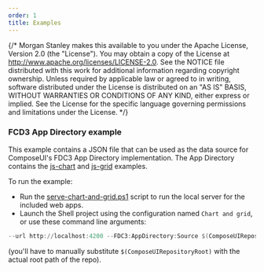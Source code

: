 ```yaml
---
order: 1
title: Examples
---
```


{/* Morgan Stanley makes this available to you under the Apache License, Version 2.0 (the "License"). You may obtain a copy of the License at http://www.apache.org/licenses/LICENSE-2.0. See the NOTICE file distributed with this work for additional information regarding copyright ownership. Unless required by applicable law or agreed to in writing, software distributed under the License is distributed on an "AS IS" BASIS, WITHOUT WARRANTIES OR CONDITIONS OF ANY KIND, either express or implied. See the License for the specific language governing permissions and limitations under the License. */}

### FCD3 App Directory example

This example contains a JSON file that can be used as the data source for ComposeUI's FDC3 App Directory implementation. The App Directory contains the [js-chart](https://github.com/morganstanley/ComposeUI/tree/main/examples/js-chart) and [js-grid](https://github.com/morganstanley/ComposeUI/tree/main/examples/js-datagrid) examples.

To run the example:

- Run the [serve-chart-and-grid.ps1](https://github.com/morganstanley/ComposeUI/blob/main/examples/serve-chart-and-grid.ps1) script to run the local server for the included web apps.
- Launch the Shell project using the configuration named `Chart and grid`, or use these command line arguments:

```powershell
--url http://localhost:4200 --FDC3:AppDirectory:Source $(ComposeUIRepositoryRoot)/examples/fdc3-appdirectory/apps.json
```

(you'll have to manually substitute `$(ComposeUIRepositoryRoot)` with the actual root path of the repo).

